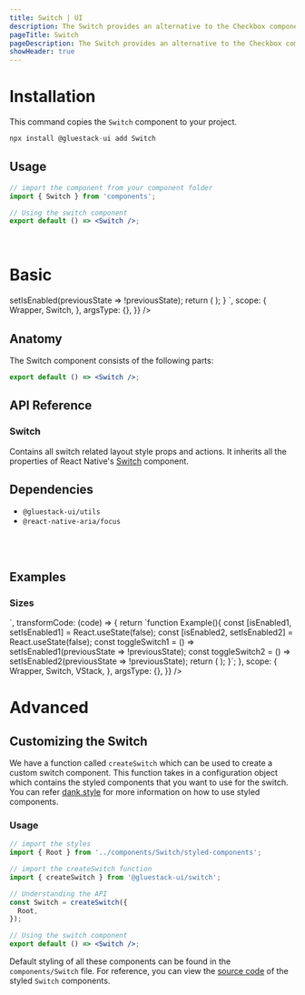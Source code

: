 ```yaml
---
title: Switch | UI
description: The Switch provides an alternative to the Checkbox component. It also allows a user to switch between enabled or disabled states.
pageTitle: Switch
pageDescription: The Switch provides an alternative to the Checkbox component. It also allows a user to switch between enabled or disabled states.
showHeader: true
---
```



<Meta title="components/Switch" />




# Installation

This command copies the `Switch` component to your project.

```jsx
npx install @gluestack-ui add Switch
```

## Usage

```jsx
// import the component from your component folder
import { Switch } from 'components';

// Using the switch component
export default () => <Switch />;
```

<br />

# Basic

<AppProvider>
  <CodePreview
    showComponentRenderer={true}
    showArgsController={false}
    metaData={{
      code: `
function Example(){
  const [isEnabled, setIsEnabled] = React.useState(false);
  const toggleSwitch = () => setIsEnabled(previousState => !previousState);
  return (
    <Switch
      onValueChange={toggleSwitch}
      value={isEnabled}
    />
  );
}
`,
      scope: {
        Wrapper,
        Switch,
      },
      argsType: {},
    }}
  />
</AppProvider>
<br />

## Anatomy

The Switch component consists of the following parts:

```jsx
export default () => <Switch />;
```

## API Reference

### Switch

Contains all switch related layout style props and actions.
It inherits all the properties of React Native's [Switch](https://reactnative.dev/docs/switch#props) component.

## Dependencies

- `@gluestack-ui/utils`
- `@react-native-aria/focus`

<br />
<br />

## Examples

### Sizes

<AppProvider>
  <CodePreview
    showComponentRenderer={true}
    showArgsController={false}
    metaData={{
      code: `
<VStack space="md">
  <Switch size="sm" />
  <Switch size="lg" />
</VStack>
`,
      transformCode: (code) => {
        return `function Example(){
  const [isEnabled1, setIsEnabled1] = React.useState(false);
  const [isEnabled2, setIsEnabled2] = React.useState(false);
  const toggleSwitch1 = () => setIsEnabled1(previousState => !previousState);
  const toggleSwitch2 = () => setIsEnabled2(previousState => !previousState);
  return (
<VStack space="md">
    <Switch
      onValueChange={toggleSwitch1}
      value={isEnabled1}
      size="sm" 
    />
    <Switch
      onValueChange={toggleSwitch2}
      value={isEnabled2}
      size="lg" 
    />
</VStack>
  );
}`;
      },
      scope: {
        Wrapper,
        Switch,
        VStack,
      },
      argsType: {},
    }}
  />
</AppProvider>

# Advanced

## Customizing the Switch

We have a function called `createSwitch` which can be used to create a custom switch component. This function takes in a configuration object which contains the styled components that you want to use for the switch. You can refer [dank.style](https://dank.style/) for more information on how to use styled components.

### Usage

```jsx
// import the styles
import { Root } from '../components/Switch/styled-components';

// import the createSwitch function
import { createSwitch } from '@gluestack-ui/switch';

// Understanding the API
const Switch = createSwitch({
  Root,
});

// Using the switch component
export default () => <Switch />;
```

Default styling of all these components can be found in the `components/Switch` file. For reference, you can view the [source code](https://github.com/gluestack/gluestack-ui/blob/development/example/storybook/src/ui-components/Switch/index.tsx) of the styled `Switch` components.
